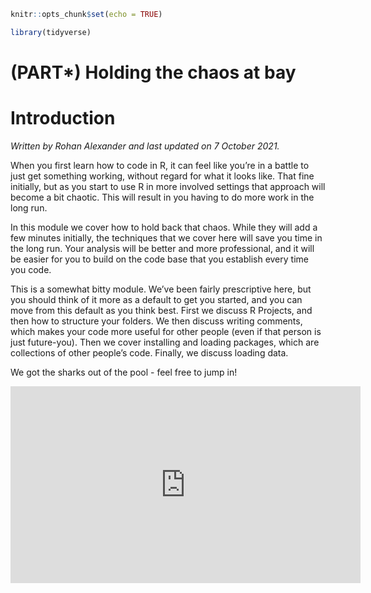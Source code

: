 
```r
knitr::opts_chunk$set(echo = TRUE)

library(tidyverse)
```

# (PART\*) Holding the chaos at bay {-}

# Introduction

*Written by Rohan Alexander and last updated on 7 October 2021.*

When you first learn how to code in R, it can feel like you're in a battle to just get something working, without regard for what it looks like. That fine initially, but as you start to use R in more involved settings that approach will become a bit chaotic. This will result in you having to do more work in the long run. 

In this module we cover how to hold back that chaos. While they will add a few minutes initially, the techniques that we cover here will save you time in the long run. Your analysis will be better and more professional, and it will be easier for you to build on the code base that you establish every time you code.

This is a somewhat bitty module. We've been fairly prescriptive here, but you should think of it more as a default to get you started, and you can move from this default as you think best. First we discuss R Projects, and then how to structure your folders. We then discuss writing comments, which makes your code more useful for other people (even if that person is just future-you). Then we cover installing and loading packages, which are collections of other people's code. Finally, we discuss loading data. 

We got the sharks out of the pool - feel free to jump in!

<iframe width="560" height="315" src="https://www.youtube.com/embed/vSuPz7VYG1c" frameborder="0" allow="accelerometer; autoplay; clipboard-write; encrypted-media; gyroscope; picture-in-picture" allowfullscreen></iframe>



